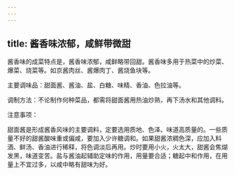 ```yaml
---
---
---
```

title: 酱香味浓郁，咸鲜带微甜
---




酱香味的成菜特点是，酱香味浓郁，咸鲜略带回甜。酱香味多用于热菜中的炒菜、爆菜、烧菜等。如京酱肉丝、酱爆肉丁、酱烧鱼块等。

主要调味品：甜面酱、酱油、盐、白糖、味精、香油、色拉油等。

调制方法：不论制作何种菜品，都需将甜面酱用热油炒熟，再下汤水和其他调料。

注意事项：

甜面酱是形成酱香风味的主要调料，定要选用质地、色泽、味道高质量的。一些质量不好的甜酱酸味重或偏咸，要加入少许糖调和。如果甜酱浓稠色深，应加入料酒、鲜汤、香油进行稀释，将色调淡后再用。炒时要用小火，火太大，甜酱会焦煳发黑，味道变苦。盐与酱油起辅助定味的作用，用量要合适；糖起中和作用，在用量上不宜过多，以咸中略有甜味为好。
